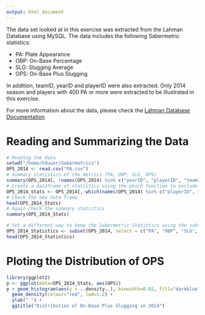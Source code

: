 ```yaml
---
output: html_document
---
```


The data set looked at in this exercise was extracted from the Lahman Database using MySQL. The data includes the following Sabermetric statistics:

* PA: Plate Appearance
* OBP: On-Base Percentage
* SLG: Slugging Average
* OPS: On-Base Plus Slugging

In addition, teamID, yearID and playerID were also extracted. Only 2014 season and players with 400 PA or more were extracted to be illustrated in this exercise. 

For more information about the data, please check the [Lahman Database Documentation][id]

[id]: http://seanlahman.com/files/database/readme2014.txt

# Reading and Summarizing the Data 
```r
# Reading the data
setwd("/home/hduser/Sabermetrics")
OPS_2014 <- read.csv("PA.csv")
# Summary statistics of the metrics (PA, OBP, SLG, OPS)
summary(OPS_2014[, !names(OPS_2014) %in% c("yearID", "playerID", "teamID")])
# Create a dataframe of statistics using the which function to exclude playerID, yearID and teamID
OPS_2014_Stats <- OPS_2014[,-which(names(OPS_2014) %in% c("playerID", "yearID", "teamID"))]
# Check the new data frame 
head(OPS_2014_Stats)
# Again check the summary statistics
summary(OPS_2014_Stats)

# Yet a different way to keep the Sabermetric Statistics using the subset function
OPS_2014_Statistics <- subset(OPS_2014, select = c("PA", "OBP", "SLG", "OPS"))
head(OPS_2014_Statistics)
```

# Ploting the Distribution of OPS
```r
library(ggplot2)
p <- ggplot(data=OPS_2014_Stats, aes(OPS))
p + geom_histogram(aes(y = ..density..), binwidth=0.02, fill="darkblue", colour="black") + 
  geom_density(colour="red", lwd=1.2) +
  ylab(" ") +
  ggtitle("Distribution of On-Base Plus Slugging in 2014")
```
